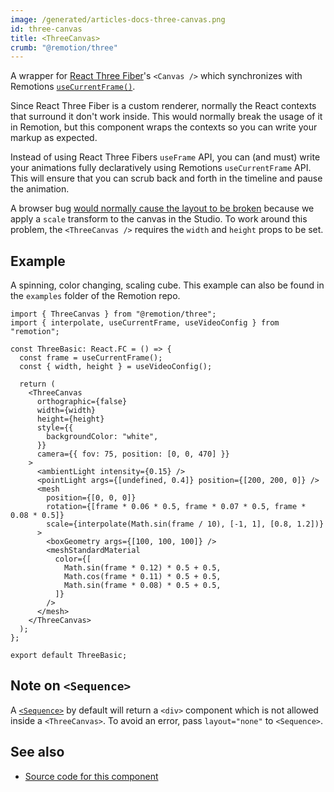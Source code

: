 ```yaml
---
image: /generated/articles-docs-three-canvas.png
id: three-canvas
title: <ThreeCanvas>
crumb: "@remotion/three"
---
```


A wrapper for [React Three Fiber](https://github.com/pmndrs/react-three-fiber)'s `<Canvas />` which synchronizes with Remotions [`useCurrentFrame()`](/docs/use-current-frame).

Since React Three Fiber is a custom renderer, normally the React contexts that surround it don't work inside. This would normally break the usage of it in Remotion, but this component wraps the contexts so you can write your markup as expected.

Instead of using React Three Fibers `useFrame` API, you can (and must) write your animations fully declaratively using Remotions `useCurrentFrame` API. This will ensure that you can scrub back and forth in the timeline and pause the animation.

A browser bug [would normally cause the layout to be broken](https://github.com/pmndrs/react-three-fiber/issues/1394) because we apply a `scale` transform to the canvas in the Studio. To work around this problem, the `<ThreeCanvas />` requires the `width` and `height` props to be set.

## Example

A spinning, color changing, scaling cube. This example can also be found in the `examples` folder of the Remotion repo.

```tsx twoslash
import { ThreeCanvas } from "@remotion/three";
import { interpolate, useCurrentFrame, useVideoConfig } from "remotion";

const ThreeBasic: React.FC = () => {
  const frame = useCurrentFrame();
  const { width, height } = useVideoConfig();

  return (
    <ThreeCanvas
      orthographic={false}
      width={width}
      height={height}
      style={{
        backgroundColor: "white",
      }}
      camera={{ fov: 75, position: [0, 0, 470] }}
    >
      <ambientLight intensity={0.15} />
      <pointLight args={[undefined, 0.4]} position={[200, 200, 0]} />
      <mesh
        position={[0, 0, 0]}
        rotation={[frame * 0.06 * 0.5, frame * 0.07 * 0.5, frame * 0.08 * 0.5]}
        scale={interpolate(Math.sin(frame / 10), [-1, 1], [0.8, 1.2])}
      >
        <boxGeometry args={[100, 100, 100]} />
        <meshStandardMaterial
          color={[
            Math.sin(frame * 0.12) * 0.5 + 0.5,
            Math.cos(frame * 0.11) * 0.5 + 0.5,
            Math.sin(frame * 0.08) * 0.5 + 0.5,
          ]}
        />
      </mesh>
    </ThreeCanvas>
  );
};

export default ThreeBasic;
```

## Note on `<Sequence>`

A [`<Sequence>`](/docs/sequence) by default will return a `<div>` component which is not allowed inside a `<ThreeCanvas>`. To avoid an error, pass `layout="none"` to `<Sequence>`.

## See also

- [Source code for this component](https://github.com/remotion-dev/remotion/blob/main/packages/three/src/ThreeCanvas.tsx)
